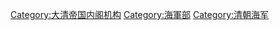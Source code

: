 {{catmore|海軍部 (清朝)}}
[[Category:大清帝国内阁机构|Category:大清帝国内阁机构]]
[[Category:海軍部|Category:海軍部]]
[[Category:清朝海军|Category:清朝海军]]